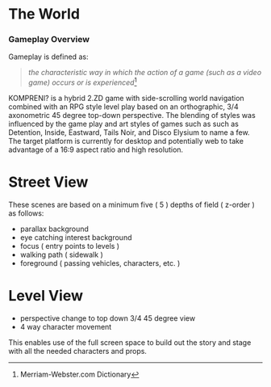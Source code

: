 # The World

### Gameplay Overview

Gameplay is defined as:

> *the characteristic way in which the action of a game (such as a video game) occurs or is experienced*[^1]

[^1]:Merriam-Webster.com Dictionary



KOMPRENI? is a hybrid 2.ZD game with side-scrolling world navigation combined with an RPG style level play based on an orthographic, 3/4 axonometric 45 degree top-down perspective. The blending of styles was influenced by the game play and art styles of games such as such as Detention, Inside, Eastward, Tails Noir, and Disco Elysium to name a few. The target platform is currently for desktop and potentially web to take advantage of a 16:9 aspect ratio and high resolution.

# Street View

These scenes are based on a minimum five ( 5 ) depths of field ( z-order ) as follows:

* parallax background
* eye catching interest background
* focus ( entry points to levels )
* walking path ( sidewalk )
* foreground ( passing vehicles, characters, etc. )

# Level View

* perspective change to top down 3/4 45 degree view
* 4 way character movement

This enables use of the full screen space to build out the story and stage with all the needed characters and props.